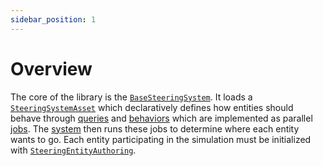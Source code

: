 ```yaml
---
sidebar_position: 1
---
```



# Overview

The core of the library is the [`BaseSteeringSystem`](/docs/documentation-core/base-system/BaseSteeringSystem). It loads a [`SteeringSystemAsset`](/docs/documentation-core/base-system/SteeringSystemAsset) which declaratively defines how entities should behave through [queries](/docs/category/queries) and [behaviors](/docs/category/behaviors) which are implemented as parallel [jobs](https://docs.unity3d.com/Manual/job-system.html). The [system](https://docs.unity3d.com/Packages/com.unity.entities@1.3/manual/concepts-systems.html) then runs these jobs to determine where each entity wants to go. Each entity participating in the simulation must be initialized with [`SteeringEntityAuthoring`](/docs/documentation-core/base-system/steering-entity). 